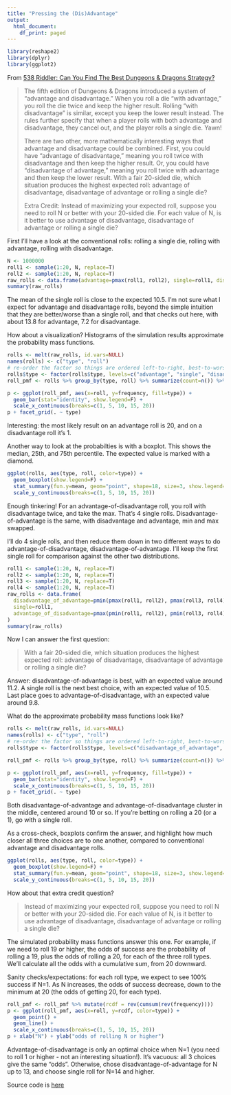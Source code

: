 ```yaml
---
title: "Pressing the (Dis)Advantage"
output:
  html_document:
    df_print: paged
---
```


```r
library(reshape2)
library(dplyr)
library(ggplot2)
```

From [538 Riddler: Can You Find The Best Dungeons & Dragons Strategy?](https://fivethirtyeight.com/features/can-you-find-the-best-dungeons-dragons-strategy/)

> The fifth edition of Dungeons & Dragons introduced a system
> of “advantage and disadvantage.” When you roll a die “with
> advantage,” you roll the die twice and keep the higher result. Rolling
> “with disadvantage” is similar, except you keep the lower result
> instead. The rules further specify that when a player rolls with both
> advantage and disadvantage, they cancel out, and the player rolls a
> single die. Yawn!
> 
> There are two other, more mathematically interesting ways that advantage
> and disadvantage could be combined. First, you could have “advantage of
> disadvantage,” meaning you roll twice with disadvantage and then keep
> the higher result. Or, you could have “disadvantage of advantage,”
> meaning you roll twice with advantage and then keep the lower result. With
> a fair 20-sided die, which situation produces the highest expected
> roll: advantage of disadvantage, disadvantage of advantage or rolling
> a single die?
> 
> Extra Credit: Instead of maximizing your expected roll, suppose you
> need to roll N or better with your 20-sided die. For each value of N,
> is it better to use advantage of disadvantage, disadvantage of advantage
> or rolling a single die?

First I'll have a look at the conventional rolls: rolling a single die, rolling with advantage, rolling with disadvantage.

```r
N <- 1000000
roll1 <- sample(1:20, N, replace=T)
roll2 <- sample(1:20, N, replace=T)
raw_rolls <- data.frame(advantage=pmax(roll1, roll2), single=roll1, disadvantage=pmin(roll1, roll2))
summary(raw_rolls)
```

The mean of the single roll is close to the expected 10.5. I'm not sure what I expect for advantage and disadvantage rolls, beyond the simple intuition that they are better/worse than a single roll, and that checks out here, with about 13.8 for advantage, 7.2 for disadvantage.

How about a visualization? Histograms of the simulation results approximate the probability mass functions.

```r
rolls <- melt(raw_rolls, id.vars=NULL)
names(rolls) <- c("type", "roll")
# re-order the factor so things are ordered left-to-right, best-to-worst
rolls$type <- factor(rolls$type, levels=c("advantage", "single", "disadvantage"))
roll_pmf <- rolls %>% group_by(type, roll) %>% summarize(count=n()) %>% mutate(frequency=count/sum(count))

p <- ggplot(roll_pmf, aes(x=roll, y=frequency, fill=type)) +
  geom_bar(stat="identity", show.legend=F) +
  scale_x_continuous(breaks=c(1, 5, 10, 15, 20))
p + facet_grid(. ~ type)
```

Interesting: the most likely result on an advantage roll is 20, and on a disadvantage roll it's 1.

Another way to look at the probabilties is with a boxplot. This shows the median, 25th, and 75th percentile. The expected value is marked with
a diamond.

```r
ggplot(rolls, aes(type, roll, color=type)) +
  geom_boxplot(show.legend=F) +
  stat_summary(fun.y=mean, geom="point", shape=18, size=3, show.legend=F) +
  scale_y_continuous(breaks=c(1, 5, 10, 15, 20))
```

Enough tinkering! For an advantage-of-disadvantage roll, you roll with disadvantage twice, and take the max. That's 4 single rolls. Disadvantage-of-advantage is the same, with disadvantage and advantage, min and max swapped.

I'll do 4 single rolls, and then reduce them down in two different ways to do advantage-of-disadvantage, disadvantage-of-advantage. I'll keep the first single roll for comparison against the other two distributions.

```r
roll1 <- sample(1:20, N, replace=T)
roll2 <- sample(1:20, N, replace=T)
roll3 <- sample(1:20, N, replace=T)
roll4 <- sample(1:20, N, replace=T)
raw_rolls <- data.frame(
  disadvantage_of_advantage=pmin(pmax(roll1, roll2), pmax(roll3, roll4)),
  single=roll1,
  advantage_of_disadvantage=pmax(pmin(roll1, roll2), pmin(roll3, roll4))
)
summary(raw_rolls)
```

Now I can answer the first question:

> With a fair 20-sided die, which situation produces the highest expected
> roll: advantage of disadvantage, disadvantage of advantage or rolling
> a single die?

Answer: disadvantage-of-advantage is best, with an expected value around 11.2. A single roll is the next best choice, with an expected value of 10.5. Last place goes to advantage-of-disadvantage, with an expected value around 9.8.

What do the approximate probability mass functions look like?

```r
rolls <- melt(raw_rolls, id.vars=NULL)
names(rolls) <- c("type", "roll")
# re-order the factor so things are ordered left-to-right, best-to-worst
rolls$type <- factor(rolls$type, levels=c("disadvantage_of_advantage", "single", "advantage_of_disadvantage"))

roll_pmf <- rolls %>% group_by(type, roll) %>% summarize(count=n()) %>% mutate(frequency=count/sum(count))

p <- ggplot(roll_pmf, aes(x=roll, y=frequency, fill=type)) +
  geom_bar(stat="identity", show.legend=F) +
  scale_x_continuous(breaks=c(1, 5, 10, 15, 20))
p + facet_grid(. ~ type)
```

Both disadvantage-of-advantage and advantage-of-disadvantage cluster in the middle, centered around 10 or so. If you're betting on rolling a 20 (or a 1), go with a single roll.

As a cross-check, boxplots confirm the answer, and highlight how much closer all three choices are to one another, compared to conventional advantage and disadvantage rolls.

```r
ggplot(rolls, aes(type, roll, color=type)) +
  geom_boxplot(show.legend=F) +
  stat_summary(fun.y=mean, geom="point", shape=18, size=3, show.legend=F) +
  scale_y_continuous(breaks=c(1, 5, 10, 15, 20))
```

How about that extra credit question?

> Instead of maximizing your expected roll, suppose you
> need to roll N or better with your 20-sided die. For each value of N,
> is it better to use advantage of disadvantage, disadvantage of advantage
> or rolling a single die?

The simulated probability mass functions answer this one. For example, if we need to roll 19 or higher, the odds of success are the probability of rolling a 19, plus the odds of rolling a 20, for each of the three roll types. We'll calculate all the odds with a cumulative sum, from 20 downward.

Sanity checks/expectations: for each roll type, we expect to see 100% success if N=1. As N increases, the odds of success decrease, down to the minimum at 20 (the odds of getting 20, for each type).

```r
roll_pmf <- roll_pmf %>% mutate(rcdf = rev(cumsum(rev(frequency))))
p <- ggplot(roll_pmf, aes(x=roll, y=rcdf, color=type)) +
  geom_point() +
  geom_line() +
  scale_x_continuous(breaks=c(1, 5, 10, 15, 20))
p + xlab("N") + ylab("odds of rolling N or higher")
```

Advantage-of-disadvantage is only an optimal choice when N=1 (you need to roll 1 or higher - not an interesting situation!). It's vacuous: all 3 choices give the same "odds". Otherwise, chose disadvantage-of-advantage for N up to 13, and choose single roll for N=14 and higher.

Source code is [here](https://github.com/aaronferrucci/dnd_vantage)
